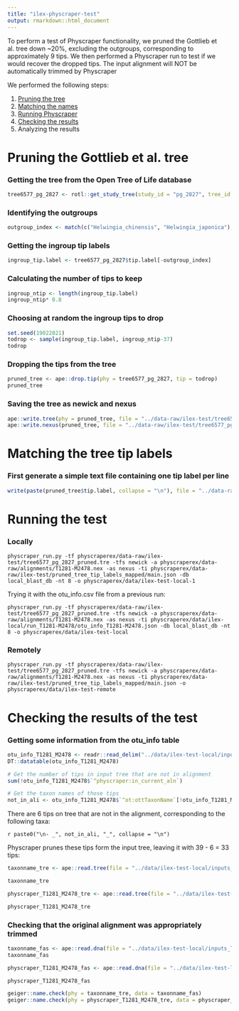```yaml
---
title: "ilex-physcraper-test"
output: rmarkdown::html_document
---
```


To perform a test of Physcraper functionality, we pruned the Gottlieb et al. tree down ~20%, excluding the outgroups, corresponding to approximately 9 tips. We then performed a Physcraper run to test if we would recover the dropped tips.
The input alignment will NOT be automatically trimmed by Physcraper

We performed the following steps:

1. [Pruning the tree](#pruning)
1. [Matching the names](#matching)
1. [Running Physcraper](#running)
1. [Checking the results](#checking)
1. Analyzing the results

# Pruning the Gottlieb et al. tree

### Getting the tree from the Open Tree of Life database

```r
tree6577_pg_2827 <- rotl::get_study_tree(study_id = "pg_2827", tree_id = "tree6577", tip_label = "original_label")

```

### Identifying the outgroups
```r
outgroup_index <- match(c("Helwingia_chinensis", "Helwingia_japonica"), tree6577_pg_2827$tip.label)
```


### Getting the ingroup tip labels
```r
ingroup_tip.label <- tree6577_pg_2827$tip.label[-outgroup_index]
```


### Calculating the number of tips to keep
```r
ingroup_ntip <- length(ingroup_tip.label)
ingroup_ntip* 0.8
```

### Choosing at random the ingroup tips to drop
```r

set.seed(19022021)
todrop <- sample(ingroup_tip.label, ingroup_ntip-37)
todrop
```

### Dropping the tips from the tree

```r
pruned_tree <- ape::drop.tip(phy = tree6577_pg_2827, tip = todrop)
pruned_tree
```

### Saving the tree as newick and nexus

```r
ape::write.tree(phy = pruned_tree, file = "../data-raw/ilex-test/tree6577_pg_2827_pruned.tre")
ape::write.nexus(pruned_tree, file = "../data-raw/ilex-test/tree6577_pg_2827_pruned.nex")
```

# Matching the tree tip labels

### First generate a simple text file containing one tip label per line

```r

write(paste(pruned_tree$tip.label, collapse = "\n"), file = "../data-raw/ilex-test/pruned_tree_tip_labels.txt")
```



# Running the test

### Locally

```
physcraper_run.py -tf physcraperex/data-raw/ilex-test/tree6577_pg_2827_pruned.tre -tfs newick -a physcraperex/data-raw/alignments/T1281-M2478.nex -as nexus -ti physcraperex/data-raw/ilex-test/pruned_tree_tip_labels_mapped/main.json -db local_blast_db -nt 8 -o physcraperex/data/ilex-test-local-1
```
Trying it with the otu_info.csv file from a previous run:

```
physcraper_run.py -tf physcraperex/data-raw/ilex-test/tree6577_pg_2827_pruned.tre -tfs newick -a physcraperex/data-raw/alignments/T1281-M2478.nex -as nexus -ti physcraperex/data/ilex-local/run_T1281-M2478/otu_info_T1281-M2478.json -db local_blast_db -nt 8 -o physcraperex/data/ilex-test-local
```

### Remotely
```
physcraper_run.py -tf physcraperex/data-raw/ilex-test/tree6577_pg_2827_pruned.tre -tfs newick -a physcraperex/data-raw/alignments/T1281-M2478.nex -as nexus -ti physcraperex/data-raw/ilex-test/pruned_tree_tip_labels_mapped/main.json -o physcraperex/data/ilex-test-remote
```


# Checking the results of the test

### Getting some information from the otu_info table

```r
otu_info_T1281_M2478 <- readr::read_delim("../data/ilex-test-local/inputs_T1281-M2478/otu_info_T1281-M2478.csv", "\t", escape_double = FALSE, trim_ws = TRUE)
DT::datatable(otu_info_T1281_M2478)
```

```r
# Get the number of tips in input tree that are not in alignment
sum(!otu_info_T1281_M2478$`^physcraper:in_current_aln`)

# Get the taxon names of those tips
not_in_ali <- otu_info_T1281_M2478$`^ot:ottTaxonName`[!otu_info_T1281_M2478$`^physcraper:in_current_aln`]
```

There are 6 tips on tree that are not in the alignment, corresponding to the following taxa:

`r paste0("\n- _", not_in_ali, "_", collapse = "\n")`

Physcraper prunes these tips form the input tree, leaving it with 39 - 6 = 33 tips:

```r
taxonname_tre <- ape::read.tree(file = "../data/ilex-test-local/inputs_T1281-M2478/taxonname.tre")

taxonname_tre

physcraper_T1281_M2478_tre <- ape::read.tree(file = "../data/ilex-test-local/inputs_T1281-M2478/physcraper_T1281-M2478.tre")

physcraper_T1281_M2478_tre
```


### Checking that the original alignment was appropriately trimmed

```r
taxonname_fas <- ape::read.dna(file = "../data/ilex-test-local/inputs_T1281-M2478/taxonname.fas", format = "fasta")
taxonname_fas

physcraper_T1281_M2478_fas <- ape::read.dna(file = "../data/ilex-test-local/inputs_T1281-M2478/physcraper_T1281-M2478.fas", format = "fasta")

physcraper_T1281_M2478_fas
```

```r
geiger::name.check(phy = taxonname_tre, data = taxonname_fas)
geiger::name.check(phy = physcraper_T1281_M2478_tre, data = physcraper_T1281_M2478_fas)
```

